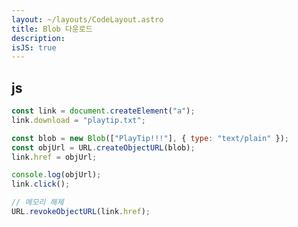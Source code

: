 ```yaml
---
layout: ~/layouts/CodeLayout.astro
title: Blob 다운로드
description:
isJS: true
---
```


## js

```js
const link = document.createElement("a");
link.download = "playtip.txt";

const blob = new Blob(["PlayTip!!!"], { type: "text/plain" });
const objUrl = URL.createObjectURL(blob);
link.href = objUrl;

console.log(objUrl);
link.click();

// 메모리 해제
URL.revokeObjectURL(link.href);
```

